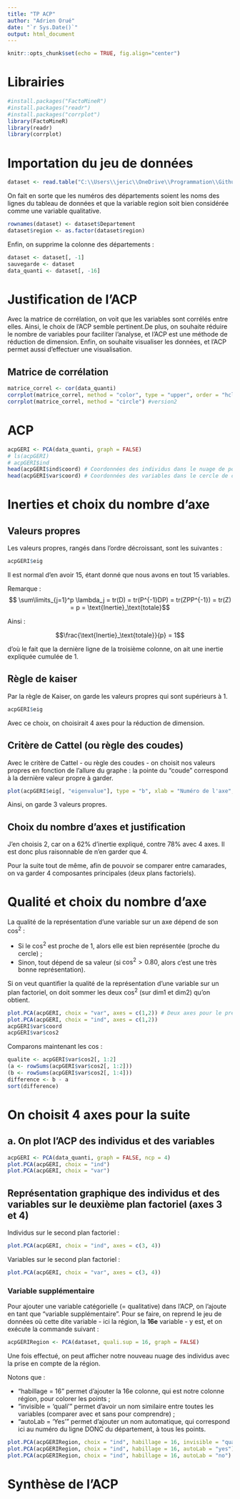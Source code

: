 ```yaml
---
title: "TP ACP"
author: "Adrien Orué"
date: "`r Sys.Date()`"
output: html_document
---
```


```r
knitr::opts_chunk$set(echo = TRUE, fig.align="center")
```

# Librairies
```r
#install.packages("FactoMineR")
#install.packages("readr")
#install.packages("corrplot")
library(FactoMineR)
library(readr)
library(corrplot)
```

# Importation du jeu de données
```r
dataset <- read.table("C:\\Users\\jeric\\OneDrive\\Programmation\\Github\\ISPED\\STA102\\geri.txt", header = TRUE, sep = "\t")
```

On fait en sorte que les numéros des départements soient les noms des lignes du tableau de données et que la variable region soit bien considérée comme une variable qualitative.
```r
rownames(dataset) <- dataset$Departement
dataset$region <- as.factor(dataset$region)
```

Enfin, on supprime la colonne des départements :
```r
dataset <- dataset[, -1]
sauvegarde <- dataset
data_quanti <- dataset[, -16]
```

# Justification de l'ACP
Avec la matrice de corrélation, on voit que les variables sont corrélés entre elles. Ainsi, le choix de l'ACP semble pertinent.De plus, on souhaite réduire le nombre de variables pour faciliter l'analyse, et l'ACP est une méthode de réduction de dimension. Enfin, on souhaite visualiser les données, et l'ACP permet aussi d'effectuer une visualisation.

## Matrice de corrélation
```r
matrice_correl <- cor(data_quanti)
corrplot(matrice_correl, method = "color", type = "upper", order = "hclust", tl.col = "black", tl.srt = 45) #Version1
corrplot(matrice_correl, method = "circle") #version2
```

# ACP
```r
acpGERI <- PCA(data_quanti, graph = FALSE)
# ls(acpGERI)
# acpGERI$ind
head(acpGERI$ind$coord) # Coordonnées des individus dans le nuage de points.
head(acpGERI$var$coord) # Coordonnées des variables dans le cercle de corrélation.
```

# Inerties et choix du nombre d'axe

## Valeurs propres
Les valeurs propres, rangés dans l'ordre décroissant, sont les suivantes : 
```r
acpGERI$eig
```

Il est normal d'en avoir 15, étant donné que nous avons en tout 15 variables. 

Remarque :
$$ \sum\limits_{j=1}^p \lambda_j = tr(D) = tr(P^{-1}DP) = tr(ZPP^{-1}) = tr(Z) = p = \text{Inertie}_\text{totale}$$

Ainsi : 

$$\frac{\text{Inertie}_\text{totale}}{p} = 1$$ 

d'où le fait que la dernière ligne de la troisième colonne, on ait une inertie expliquée cumulée de 1.

## Règle de kaiser
Par la règle de Kaiser, on garde les valeurs propres qui sont supérieurs à 1. 
```r
acpGERI$eig 
```

Avec ce choix, on choisirait 4 axes pour la réduction de dimension.

## Critère de Cattel (ou règle des coudes)
Avec le critère de Cattel - ou règle des coudes - on choisit nos valeurs propres en fonction de l'allure du graphe : la pointe du "coude" correspond à la dernière valeur propre à garder.
```r
plot(acpGERI$eig[, "eigenvalue"], type = "b", xlab = "Numéro de l'axe", ylab = "Valeur propre") # 3 axes
```

Ainsi, on garde 3 valeurs propres.

## Choix du nombre d'axes et justification
J'en choisis 2, car on a 62% d'inertie expliqué, contre 78% avec 4 axes. Il est donc plus raisonnable de n'en garder que 4.

Pour la suite tout de même, afin de pouvoir se comparer entre camarades, on va garder 4 composantes principales (deux plans factoriels).

# Qualité et choix du nombre d'axe
La qualité de la représentation d'une variable sur un axe dépend de son $\cos^2$ : 

-  Si le $\cos^2$ est proche de 1, alors elle est bien représentée (proche du cercle) ;
-  Sinon, tout dépend de sa valeur (si $\cos^2 > 0.80$, alors c'est une très bonne représentation).

Si on veut quantifier la qualité de la représentation d'une variable sur un plan factoriel, on doit sommer les deux $\cos^2$ (sur dim1 et dim2) qu'on obtient.
```r
plot.PCA(acpGERI, choix = "var", axes = c(1,2)) # Deux axes pour le premier plan factoriel
plot.PCA(acpGERI, choix = "ind", axes = c(1,2))
acpGERI$var$coord
acpGERI$var$cos2
```

Comparons maintenant les cos :
```r
qualite <- acpGERI$var$cos2[, 1:2]
(a <- rowSums(acpGERI$var$cos2[, 1:2]))
(b <- rowSums(acpGERI$var$cos2[, 1:4]))
difference <- b - a
sort(difference)
```

# On choisit 4 axes pour la suite

## a. On plot l'ACP des individus et des variables
```r
acpGERI <- PCA(data_quanti, graph = FALSE, ncp = 4)
plot.PCA(acpGERI, choix = "ind")
plot.PCA(acpGERI, choix = "var")
```

## Représentation graphique des individus et des variables sur le deuxième plan factoriel (axes 3 et 4)
Individus sur le second plan factoriel : 
```r
plot.PCA(acpGERI, choix = "ind", axes = c(3, 4))
```

Variables sur le second plan factoriel :
```r
plot.PCA(acpGERI, choix = "var", axes = c(3, 4))
```

### Variable supplémentaire
Pour ajouter une variable catégorielle (= qualitative) dans l'ACP, on l'ajoute en tant que "variable supplémentaire". Pour se faire, on reprend le jeu de données où cette dite variable - ici la région, la **16e** variable - y est, et on exécute la commande suivant :
```r
acpGERIRegion <- PCA(dataset, quali.sup = 16, graph = FALSE)
```

Une fois effectué, on peut afficher notre nouveau nuage des individus avec la prise en compte de la région.

Notons que :

- "habillage = 16" permet d'ajouter la 16e colonne, qui est notre colonne région, pour colorer les points ;
- "invisible = 'quali'" permet d'avoir un nom similaire entre toutes les variables (comparer avec et sans pour comprendre) ;
- "autoLab = 'Yes'" permet d'ajouter un nom automatique, qui correspond ici au numéro du ligne DONC du département, à tous les points.
```r
plot.PCA(acpGERIRegion, choix = "ind", habillage = 16, invisible = "quali", autoLab = "yes")
plot.PCA(acpGERIRegion, choix = "ind", habillage = 16, autoLab = "yes")
plot.PCA(acpGERIRegion, choix = "ind", habillage = 16, autoLab = "no")
```

# Synthèse de l'ACP
